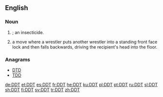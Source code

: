 ==English==

===Noun===
{{en-noun|-|s}}

# {{context|uncountable|lang=en}} {{abbreviation of|dichlorodiphenyltrichloroethane|nodot=1]}}; an insecticide.
# {{context|countable|professional wrestling|lang=en}} a move where a wrestler puts another wrestler into a standing front face lock and then falls backwards, driving the recipient's head into the floor.

===Anagrams===
* [[DTD]]
* [[TDD#English|TDD]]

[[de:DDT]]
[[et:DDT]]
[[es:DDT]]
[[fr:DDT]]
[[he:DDT]]
[[ku:DDT]]
[[pl:DDT]]
[[pt:DDT]]
[[ru:DDT]]
[[sl:DDT]]
[[sh:DDT]]
[[fi:DDT]]
[[sv:DDT]]
[[tr:DDT]]
[[zh:DDT]]
